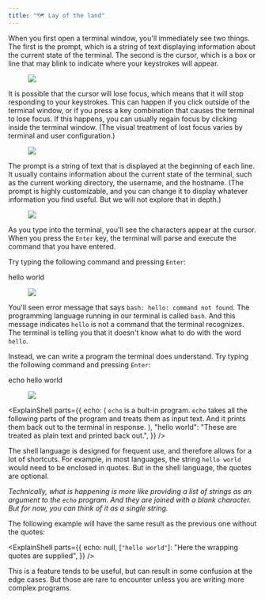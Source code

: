 ```yaml
---
title: "🗺️ Lay of the land"
---
```




When you first open a terminal window, you'll immediately see two things.
The first is the prompt, which is a string of text displaying information
about the current state of the terminal. The second is the cursor, which is
a box or line that may blink to indicate where your keystrokes will appear.

<figure>
  <img src="/terminal-01.png" style={{ maxWidth: 500, paddingTop: "2rem" }} />
</figure>

It is possible that the cursor will lose focus, which means that it will stop
responding to your keystrokes. This can happen if you click outside of the
terminal window, or if you press a key combination that causes the terminal to
lose focus. If this happens, you can usually regain focus by clicking inside
the terminal window. (The visual treatment of lost focus varies by terminal and user configuration.)

<figure>
  <img
    src="/terminal-lost-focus.png"
    style={{ maxWidth: 500, poddingTop: "2rem" }}
  />
</figure>

The prompt is a string of text that is displayed at the beginning of each line. It usually contains information about the current state of the terminal, such as the current working directory, the username, and the hostname. (The prompt is highly customizable, and you can change it to display whatever information you find useful. But we will not explore that in depth.)

<figure>
  <img src="/prompt-parts.png" style={{ maxWidth: 500, paddingTop: "2rem" }} />
</figure>

As you type into the terminal, you'll see the characters appear at the cursor.
When you press the `Enter` key, the terminal will parse and execute the command that you have entered.

Try typing the following command and pressing `Enter`:

<Terminal>hello world</Terminal>

<figure>
  <img
    src="/no-command-hello.png"
    style={{ maxWidth: 500, paddingTop: "2rem" }}
  />
</figure>

You'll seen error message that says `bash: hello: command not found`. The programming language running in our terminal is called `bash`. And this message indicates `hello` is not a command that the terminal recognizes. The terminal is telling you that it doesn't know what to do with the word `hello`.

Instead, we can write a program the terminal does understand. Try typing the following command and pressing `Enter`:

<Terminal>echo hello world</Terminal>

<figure>
  <img
    src="/echo-hello-world.png"
    style={{ maxWidth: 500, paddingTop: "2rem" }}
  />
</figure>

<ExplainShell
  parts={{
    echo: (
      <Markdown>
        `echo` is a bult-in program. `echo` takes all the following parts of the
        program and treats them as input text. And it prints them back out to
        the terminal in response.
      </Markdown>
    ),
    "hello world": "These are treated as plain text and printed back out.",
  }}
/>

The shell language is designed for frequent use, and therefore allows for a lot of shortcuts. For example, in most languages, the string `hello world` would need to be enclosed in quotes. But in the shell language, the quotes are optional.

_Technically, what is happening is more like providing a list of strings as an argument to the `echo` program. And they are joined with a blank character. But for now, you can think of it as a single string._

The following example will have the same result as the previous one without the quotes:

<ExplainShell
  parts={{
    echo: null,
    [`"hello world"`]: "Here the wrapping quotes are supplied",
  }}
/>

This is a feature tends to be useful, but can result in some confusion at the edge cases. But those are rare to encounter unless you are writing more complex programs.

